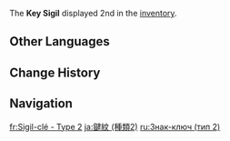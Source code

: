 {{Item Infobox
|id           = 100935
|title        = Key Sigil
|image        = Item Key Sigil Type 2.png
|type         = Consumables
|group        = Key Sigils
|invCategory  = Precious Items
|description  = A Key Sigil passed down through Watatsumi Island and Enkanomiya. It was made by disassembling the emblems of the once-upon-a-time people of Byakuyakoku.
|source1      = Found in [[Enkanomiya]] ([https://webstatic-sea.mihoyo.com/app/ys-map-sea/index.html#/map/7?shown_types=328 Locations])
}}
The '''Key Sigil''' displayed 2nd in the [[inventory]].

==Other Languages==
{{Other Languages|Transclude=Key Sigil}}

==Change History==
{{Change History|2.4}}

==Navigation==
{{Precious Navbox|Item}}

[[fr:Sigil-clé - Type 2]]
[[ja:鍵紋 (種類2)]]
[[ru:Знак-ключ (тип 2)]]